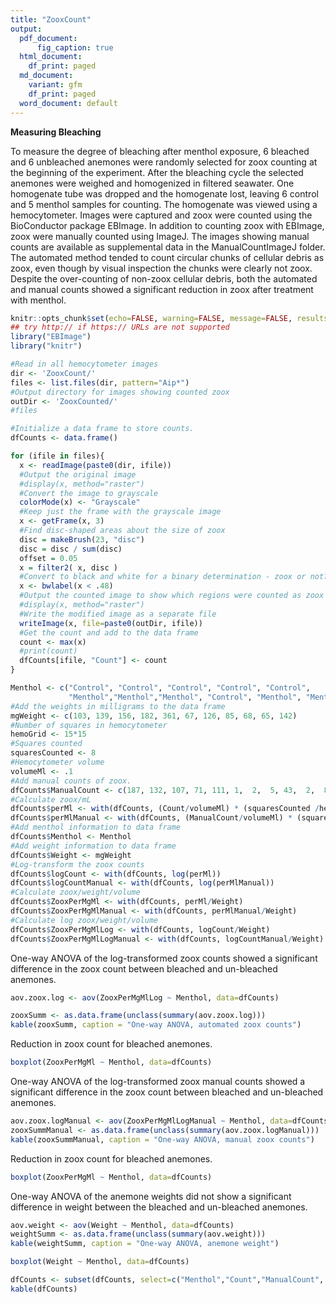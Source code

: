 ```yaml
---
title: "ZooxCount"
output: 
  pdf_document: 
      fig_caption: true
  html_document:
    df_print: paged
  md_document:
    variant: gfm
    df_print: paged
  word_document: default
---
```


**Measuring Bleaching**

To measure the degree of bleaching after menthol exposure, 6 bleached and 6 unbleached anemones were randomly selected for zoox counting at the beginning of the experiment. After the bleaching cycle the selected anemones were weighed and homogenized in filtered seawater. One homogenate tube was dropped and the homogenate lost, leaving 6 control and 5 menthol samples for counting. The homogenate was viewed using a hemocytometer. Images were captured and zoox were counted using the BioConductor package EBImage. In addition to counting zoox with EBImage, zoox were manually counted using ImageJ. The images showing manual counts are available as supplemental data in the ManualCountImageJ folder. The automated method tended to count circular chunks of cellular debris as zoox, even though by visual inspection the chunks were clearly not zoox. Despite the over-counting of non-zoox cellular debris, both the automated and manual counts showed a significant reduction in zoox after treatment with menthol. 

```r
knitr::opts_chunk$set(echo=FALSE, warning=FALSE, message=FALSE, results='asis')
## try http:// if https:// URLs are not supported
library("EBImage")
library("knitr")
```

```r
#Read in all hemocytometer images
dir <- 'ZooxCount/'
files <- list.files(dir, pattern="Aip*")
#Output directory for images showing counted zoox
outDir <- 'ZooxCounted/'
#files
```

```r
#Initialize a data frame to store counts.
dfCounts <- data.frame()

for (ifile in files){
  x <- readImage(paste0(dir, ifile))
  #Output the original image
  #display(x, method="raster")
  #Convert the image to grayscale
  colorMode(x) <- "Grayscale"
  #Keep just the frame with the grayscale image
  x <- getFrame(x, 3)
  #Find disc-shaped areas about the size of zoox
  disc = makeBrush(23, "disc")
  disc = disc / sum(disc)
  offset = 0.05
  x = filter2( x, disc )
  #Convert to black and white for a binary determination - zoox or not?
  x <- bwlabel(x < .48)
  #Output the counted image to show which regions were counted as zoox
  #display(x, method="raster")
  #Write the modified image as a separate file
  writeImage(x, file=paste0(outDir, ifile))
  #Get the count and add to the data frame
  count <- max(x)
  #print(count)
  dfCounts[ifile, "Count"] <- count
}
```

```r
Menthol <- c("Control", "Control", "Control", "Control", "Control", 
             "Menthol","Menthol","Menthol", "Control", "Menthol", "Menthol")
#Add the weights in milligrams to the data frame
mgWeight <- c(103, 139, 156, 182, 361, 67, 126, 85, 68, 65, 142)
#Number of squares in hemocytometer
hemoGrid <- 15*15
#Squares counted
squaresCounted <- 8
#Hemocytometer volume
volumeMl <- .1 
#Add manual counts of zoox.
dfCounts$ManualCount <- c(187, 132, 107, 71, 111, 1,  2,  5, 43,  2,  8)
#Calculate zoox/mL
dfCounts$perMl <- with(dfCounts, (Count/volumeMl) * (squaresCounted /hemoGrid))
dfCounts$perMlManual <- with(dfCounts, (ManualCount/volumeMl) * (squaresCounted /hemoGrid))
#Add menthol information to data frame
dfCounts$Menthol <- Menthol
#Add weight information to data frame
dfCounts$Weight <- mgWeight
#Log-transform the zoox counts
dfCounts$logCount <- with(dfCounts, log(perMl))
dfCounts$logCountManual <- with(dfCounts, log(perMlManual))
#Calculate zoox/weight/volume
dfCounts$ZooxPerMgMl <- with(dfCounts, perMl/Weight)
dfCounts$ZooxPerMgMlManual <- with(dfCounts, perMlManual/Weight)
#Calculate log zoox/weight/volume
dfCounts$ZooxPerMgMlLog <- with(dfCounts, logCount/Weight)
dfCounts$ZooxPerMgMlLogManual <- with(dfCounts, logCountManual/Weight)
```

\newpage

One-way ANOVA of the log-transformed zoox counts showed a significant difference in the zoox count between bleached and un-bleached anemones.

```r
aov.zoox.log <- aov(ZooxPerMgMlLog ~ Menthol, data=dfCounts)

zooxSumm <- as.data.frame(unclass(summary(aov.zoox.log)))
kable(zooxSumm, caption = "One-way ANOVA, automated zoox counts")
```

\newpage

Reduction in zoox count for bleached anemones.

```r
boxplot(ZooxPerMgMl ~ Menthol, data=dfCounts)
```

\newpage

One-way ANOVA of the log-transformed zoox manual counts showed a significant difference in the zoox count between bleached and un-bleached anemones.

```r
aov.zoox.logManual <- aov(ZooxPerMgMlLogManual ~ Menthol, data=dfCounts)
zooxSummManual <- as.data.frame(unclass(summary(aov.zoox.logManual)))
kable(zooxSummManual, caption = "One-way ANOVA, manual zoox counts")
```

\newpage

Reduction in zoox count for bleached anemones.

```r
boxplot(ZooxPerMgMl ~ Menthol, data=dfCounts)
```

\newpage

One-way ANOVA of the anemone weights did not show a significant difference in weight between the bleached and un-bleached anemones. 

```r
aov.weight <- aov(Weight ~ Menthol, data=dfCounts)
weightSumm <- as.data.frame(unclass(summary(aov.weight)))
kable(weightSumm, caption = "One-way ANOVA, anemone weight")
```

\newpage

```r
boxplot(Weight ~ Menthol, data=dfCounts)
```

\newpage

```r
dfCounts <- subset(dfCounts, select=c("Menthol","Count","ManualCount", "perMl","logCount", "Weight", "ZooxPerMgMl"))
kable(dfCounts)
```

